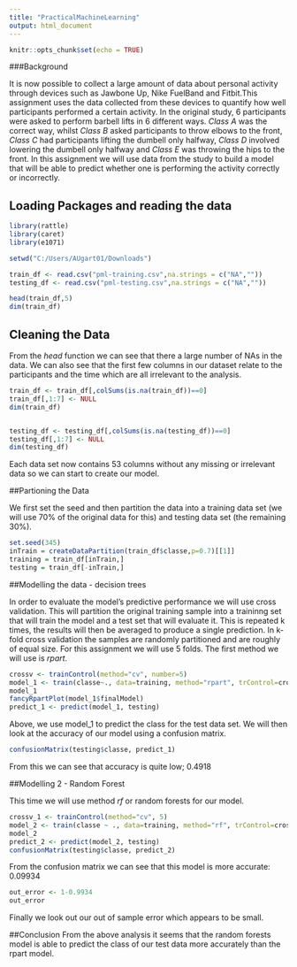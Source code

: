 ---
title: "PracticalMachineLearning"
output: html_document
---

```{r setup, include=FALSE}
knitr::opts_chunk$set(echo = TRUE)
```

###Background

It is now possible to collect a large amount of data about personal activity through devices such as Jawbone Up, Nike FuelBand and Fitbit.This assignment uses the data collected from these devices to quantify how well participants performed a certain activity. In the original study, 6 participants were asked to perform barbell lifts in 6 different ways. *Class A* was the correct way, whilst *Class B* asked participants to throw elbows to the front, *Class C* had participants lifting the dumbell only halfway, *Class D* involved lowering the dumbell only halfway and *Class E* was throwing the hips to the front.
In this assignment we will use data from the study to build a model that will be able to predict whether one is performing the activity correctly or incorrectly.


## Loading Packages and reading the data

```{r loading and reading data}
library(rattle)
library(caret)
library(e1071)

setwd("C:/Users/AUgart01/Downloads")

train_df <- read.csv("pml-training.csv",na.strings = c("NA",""))
testing_df <- read.csv("pml-testing.csv",na.strings = c("NA",""))

head(train_df,5)
dim(train_df)

```

## Cleaning the Data

From the *head* function we can see that there a large number of NAs in the data. We can also see that the first few columns in our dataset relate to the participants and the time which are all irrelevant to the analysis. 

```{r clean, echo=TRUE}
train_df <- train_df[,colSums(is.na(train_df))==0]
train_df[,1:7] <- NULL
dim(train_df)


testing_df <- testing_df[,colSums(is.na(testing_df))==0]
testing_df[,1:7] <- NULL
dim(testing_df)
```

Each data set now contains 53 columns without any missing or irrelevant data so we can start to create our model.

##Partioning the Data

We first set the seed and then partition the data into a training data set (we will use 70% of the original data for this) and testing data set (the remaining 30%).
```{r partition, echo=TRUE}
set.seed(345)
inTrain = createDataPartition(train_df$classe,p=0.7)[[1]]
training = train_df[inTrain,]
testing = train_df[-inTrain,]

```

##Modelling the data - decision trees

In order to evaluate the model's predictive performance we will use cross validation. This will partition the original training sample into a traininng set that will train the model and a test set that will evaluate it. This is repeated k times, the results will then be averaged to produce a single prediction.
In k-fold cross validation the samples are randomly partitioned and are roughly of equal size. For this assignment we will use 5 folds.
The first method we will use is *rpart*.

```{r model_1, echo=TRUE}
crossv <- trainControl(method="cv", number=5)
model_1 <- train(classe~., data=training, method="rpart", trControl=crossv)
model_1
fancyRpartPlot(model_1$finalModel)
predict_1 <- predict(model_1, testing)
```

Above, we use model_1 to predict the class for the test data set. We will then look at the accuracy of our model using a confusion matrix.

```{r confusion_1, echo=TRUE}
confusionMatrix(testing$classe, predict_1)
```
From this we can see that accuracy is quite low; 0.4918

##Modelling 2 - Random Forest

This time we will use method *rf* or random forests for our model.

```{r model_2, echo=TRUE}
crossv_1 <- trainControl(method="cv", 5)
model_2 <- train(classe ~ ., data=training, method="rf", trControl=crossv_1)
model_2
predict_2 <- predict(model_2, testing)
confusionMatrix(testing$classe, predict_2)
```

From the confusion matrix we can see that this model is more accurate: 0.09934

```{r out of sample, echo=TRUE}
out_error <- 1-0.9934
out_error
```
Finally we look out our out of sample error which appears to be small.

##Conclusion
From the above analysis it seems that the random forests model is able to predict the class of our test data more accurately than the rpart model.